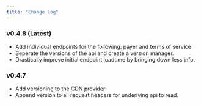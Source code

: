 ```yaml
---
title: "Change Log"
---
```


### v0.4.8 (Latest)

- Add individual endpoints for the following: payer and terms of service
- Seperate the versions of the api and create a version manager.
- Drastically improve initial endpoint loadtime by bringing down less info.

### v0.4.7

- Add versioning to the CDN provider
- Append version to all request headers for underlying api to read.
